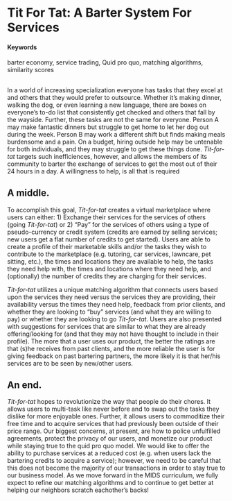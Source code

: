 # Tit For Tat: A Barter System For Services {#tit4tat}

#### Keywords

barter economy, service trading, Quid pro quo, matching algorithms, similarity scores

## 

In a world of increasing specialization everyone has tasks that they excel at and others that they would prefer to outsource. Whether it's making dinner, walking the dog, or even learning a new language, there are boxes on everyone's to-do list that consistently get checked and others that fall by the wayside. Further, these tasks are not the same for everyone. Person A may make fantastic dinners but struggle to get home to let her dog out during the week. Person B may work a different shift but finds making meals burdensome and a pain. On a budget, hiring outside help may be untenable for both individuals, and they may struggle to get these things done. *Tit-for-tat* targets such inefficiences, however, and allows the members of its community to barter the exchange of services to get the most out of their 24 hours in a day. A willingness to help, is all that is required 

## A middle.

To accomplish this goal, *Tit-for-tat* creates a virtual marketplace where users can either: 1) Exchange their services for the services of others (going *Tit-for-tat*) or 2) "Pay" for the services of others using a type of pseudo-currency or credit system (credits are earned by selling services; new users get a flat number of credits to get started). Users are able to create a profile of their marketable skills and/or the tasks they wish to contribute to the marketplace (e.g. tutoring, car services, lawncare, pet sitting, etc.), the times and locations they are available to help, the tasks they need help with, the times and locations where they need help, and (optionally) the number of credits they are charging for their services.

*Tit-for-tat* utilizes a unique matching algorithm that connects users based upon the services they need versus the services they are providing, their availability versus the times they need help, feedback from prior clients, and whether they are looking to “buy” services (and what they are willing to pay) or whether they are looking to go *Tit-for-tat*. Users are also presented with suggestions for services that are similar to what they are already offering/looking for (and that they may not have thought to include in their profile). The more that a user uses our product, the better the ratings are that (s)he receives from past clients, and the more reliable the user is for giving feedback on past bartering partners, the more likely it is that her/his services are to be seen by new/other users.

## An end.

*Tit-for-tat* hopes to revolutionize the way that people do their chores. It allows users to multi-task like never before and to swap out the tasks they dislike for more enjoyable ones. Further, it allows users to commoditize their free time and to acquire services that had previously been outside of their price range. Our biggest concerns, at present, are how to police unfulfilled agreements, protect the privacy of our users, and monetize our product while staying true to the quid pro quo model. We would like to offer the ability to purchase services at a reduced cost (e.g. when users lack the bartering credits to acquire a service); however, we need to be careful that this does not become the majority of our transactions in order to stay true to our business model. As we move forward in the MIDS curriculum, we fully expect to refine our matching algorithms and to continue to get better at helping our neighbors scratch eachother’s backs!
